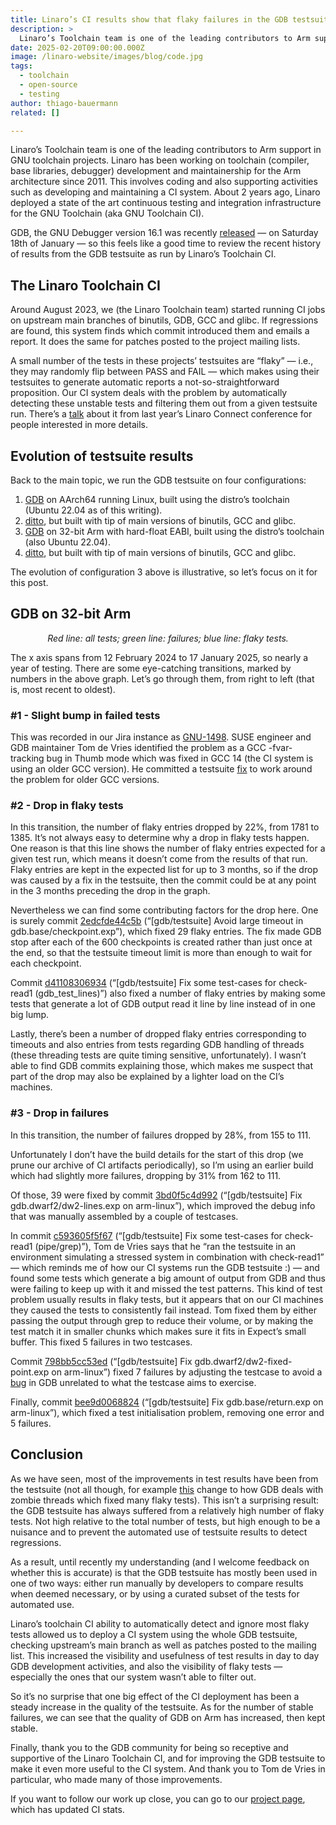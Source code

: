 ```yaml
---
title: Linaro’s CI results show that flaky failures in the GDB testsuite are finally fine
description: >
  Linaro’s Toolchain team is one of the leading contributors to Arm support in GNU toolchain projects. Linaro has been working on toolchain (compiler, base libraries, debugger) development and maintainership for the Arm architecture since 2011. This involves coding and also supporting activities such as developing and maintaining a CI system. About 2 years ago, Linaro deployed a state of the art continuous testing and integration infrastructure for the GNU Toolchain (aka GNU Toolchain CI).
date: 2025-02-20T09:00:00.000Z
image: /linaro-website/images/blog/code.jpg
tags:
  - toolchain
  - open-source
  - testing
author: thiago-bauermann
related: []

---
```


Linaro’s Toolchain team is one of the leading contributors to Arm support in GNU toolchain projects. Linaro has been working on toolchain (compiler, base libraries, debugger) development and maintainership for the Arm architecture since 2011. This involves coding and also supporting activities such as developing and maintaining a CI system. About 2 years ago, Linaro deployed a state of the art continuous testing and integration infrastructure for the GNU Toolchain (aka GNU Toolchain CI).

GDB, the GNU Debugger version 16.1 was recently [released](https://inbox.sourceware.org/gdb-announce/20250118103804.ACAB6803F4@takamaka.gnat.com/) — on Saturday 18th of January — so this feels like a good time to review the recent history of results from the GDB testsuite as run by Linaro’s Toolchain CI.

## The Linaro Toolchain CI

Around August 2023, we (the Linaro Toolchain team) started running CI jobs on upstream main branches of binutils, GDB, GCC and glibc. If regressions are found, this system finds which commit introduced them and emails a report. It does the same for patches posted to the project mailing lists.

A small number of the tests in these projects’ testsuites are “flaky” — i.e., they may randomly flip between PASS and FAIL — which makes using their testsuites to generate automatic reports a not-so-straightforward proposition. Our CI system deals with the problem by automatically detecting these unstable tests and filtering them out from a given testsuite run. There’s a [talk](https://www.youtube.com/watch?v=rlKhVgQjcHM) about it from last year’s Linaro Connect conference for people interested in more details.

## Evolution of testsuite results

Back to the main topic, we run the GDB testsuite on four configurations:

1. [GDB](http://llvm.validation.linaro.org:8082/db_default/v4/tcwg_gdb_check/graph?plot.298740116162343800.0=231404492126674122.298740116162343800.0&plot.464881508912157184.1=231404492126674122.464881508912157184.1&plot.223571625677554027.2=231404492126674122.223571625677554027.2) on AArch64 running Linux, built using the distro’s toolchain (Ubuntu 22.04 as of this writing).
2. [ditto](http://llvm.validation.linaro.org:8082/db_default/v4/tcwg_gnu_native_check_gdb/graph?plot.298740116162343800.0=231404492126674122.298740116162343800.0&plot.464881508912157184.1=231404492126674122.464881508912157184.1&plot.223571625677554027.2=231404492126674122.223571625677554027.2), but built with tip of main versions of binutils, GCC and glibc.
3. [GDB](http://llvm.validation.linaro.org:8082/db_default/v4/tcwg_gdb_check/graph?plot.298740116162343800.0=1000400360521891559.298740116162343800.0&plot.464881508912157184.1=1000400360521891559.464881508912157184.1&plot.223571625677554027.2=1000400360521891559.223571625677554027.2) on 32-bit Arm with hard-float EABI, built using the distro’s toolchain (also Ubuntu 22.04).
4. [ditto](http://llvm.validation.linaro.org:8082/db_default/v4/tcwg_gnu_native_check_gdb/graph?plot.298740116162343800.0=1000400360521891559.298740116162343800.0&plot.464881508912157184.1=1000400360521891559.464881508912157184.1&plot.223571625677554027.2=1000400360521891559.223571625677554027.2), but built with tip of main versions of binutils, GCC and glibc.

The evolution of configuration 3 above is illustrative, so let’s focus on it for this post.

## GDB on 32-bit Arm

<p align="center"><CloudinaryImg src="/linaro-website/images/blog/image1_pz1rom.png" alt="Red line: all tests; green line: failures; blue line: flaky tests." class="not-prose" /></p>
<p class="not-prose" style="text-align:center"><em>Red line: all tests; green line: failures; blue line: flaky tests.</em></p>

The x axis spans from 12 February 2024 to 17 January 2025, so nearly a year of testing.
There are some eye-catching transitions, marked by numbers in the above graph. Let’s go through them, from right to left (that is, most recent to oldest).

### #1 - Slight bump in failed tests

This was recorded in our Jira instance as [GNU-1498](https://linaro.atlassian.net/browse/GNU-1498). SUSE engineer and GDB maintainer Tom de Vries identified the problem as a GCC -fvar-tracking bug in Thumb mode which was fixed in GCC‌ 14 (the CI system is using an older GCC version). He committed a testsuite [fix](https://sourceware.org/git/?p=binutils-gdb.git;a=commitdiff;h=c99345db064e1bd645bc08db65174bae7ac20b0e) to work around the problem for older GCC versions.

### #2 - Drop in flaky tests

In this transition, the number of flaky entries dropped by 22%, from 1781 to 1385.
It’s not always easy to determine why a drop in flaky tests happen. One reason is that this line shows the number of flaky entries expected for a given test run, which means it doesn’t come from the results of that run. Flaky entries are kept in the expected list for up to 3 months, so if the drop was caused by a fix in the testsuite, then the commit could be at any point in the 3 months preceding the drop in the graph.

Nevertheless we can find some contributing factors for the drop here. One is surely commit [2edcfde44c5b](https://sourceware.org/git/?p=binutils-gdb.git;a=commitdiff;h=2edcfde44c5bf915af5fbe2f25ebafd7ba57fad3) (“[gdb/testsuite] Avoid large timeout in gdb.base/checkpoint.exp”), which fixed 29 flaky entries. The fix made GDB stop after each of the 600 checkpoints is created rather than just once at the end, so that the testsuite timeout limit is more than enough to wait for each checkpoint.

Commit [d41108306934](https://sourceware.org/git/?p=binutils-gdb.git;a=commitdiff;h=d4110830693458b6ec684b21e64ec6320a400f5b) (“[gdb/testsuite] Fix some test-cases for check-read1 (gdb​_test​_lines)”) also fixed a number of flaky entries by making some tests that generate a lot of GDB output read it line by line instead of in one big lump.

Lastly, there’s been a number of dropped flaky entries corresponding to timeouts and also entries from tests regarding GDB handling of threads (these threading tests are quite timing sensitive, unfortunately). I wasn’t able to find GDB commits explaining those, which makes me suspect that part of the drop may also be explained by a lighter load on the CI’s machines.

### #3 - Drop in failures

In this transition, the number of failures dropped by 28%, from 155 to 111.

Unfortunately I don’t have the build details for the start of this drop (we prune our archive of CI artifacts periodically), so I’m using an earlier build which had slightly more failures, dropping by 31% from 162 to 111.

Of those, 39 were fixed by commit [3bd0f5c4d992](https://sourceware.org/git/?p=binutils-gdb.git;a=commitdiff;h=3bd0f5c4d9924be476bdcf6a3d77d7b212d22523) (“[gdb/testsuite] Fix gdb.dwarf2/dw2-lines.exp on arm-linux”), which improved the debug info that was manually assembled by a couple of testcases.

In commit [c593605f5f67](https://sourceware.org/git/?p=binutils-gdb.git;a=commitdiff;h=c593605f5f674b8a3c6252f246205ae74e4eb939) (“[gdb/testsuite] Fix some test-cases for check-read1 (pipe/grep)”), Tom de Vries says that he “ran the testsuite in an environment simulating a stressed system in combination with check-read1” — which reminds me of how our CI systems run the GDB testsuite :) — and found some tests which generate a big amount of output from GDB and thus were failing to keep up with it and missed the test patterns. This kind of test problem usually results in flaky tests, but it appears that on our CI machines they caused the tests to consistently fail instead. Tom fixed them by either passing the output through grep to reduce their volume, or by making the test match it in smaller chunks which makes sure it fits in Expect’s small buffer. This fixed 5 failures in two testcases.

Commit [798bb5cc53ed](https://sourceware.org/git/?p=binutils-gdb.git;a=commitdiff;h=798bb5cc53edfa13673038b7d76ff09dadfaacb5) (“[gdb/testsuite] Fix gdb.dwarf2/dw2-fixed-point.exp on arm-linux”) fixed 7 failures by adjusting the testcase to avoid a [bug](https://sourceware.org/bugzilla/show_bug.cgi?id=31981) in GDB unrelated to what the testcase aims to exercise.

Finally, commit [bee9d0068824](https://sourceware.org/git/?p=binutils-gdb.git;a=commitdiff;h=bee9d0068824629a136afc02818a1495209186ae) (“[gdb/testsuite] Fix gdb.base/return.exp on arm-linux”), which fixed a test initialisation problem, removing one error and 5 failures.

## Conclusion

As we have seen, most of the improvements in test results have been from the testsuite (not all though, for example [this](https://sourceware.org/git/?p=binutils-gdb.git;a=commitdiff;h=c930a077225ec042287379d8e49b4d547f97d1ba) change to how GDB deals with zombie threads which fixed many flaky tests). This isn’t a surprising result: the GDB testsuite has always suffered from a relatively high number of flaky tests. Not high relative to the total number of tests, but high enough to be a nuisance and to prevent the automated use of testsuite results to detect regressions.

As a result, until recently my understanding (and I welcome feedback on whether this is accurate) is that the GDB testsuite has mostly been used in one of two ways: either run manually by developers to compare results when deemed necessary, or by using a curated subset of the tests for automated use.

Linaro’s toolchain CI ability to automatically detect and ignore most flaky tests allowed us to deploy a CI system using the whole GDB testsuite, checking upstream’s main branch as well as patches posted to the mailing list. This increased the visibility and usefulness of test results in day to day GDB development activities, and also the visibility of flaky tests — especially the ones that our system wasn’t able to filter out.

So it’s no surprise that one big effect of the CI deployment has been a steady increase in the quality of the testsuite. As for the number of stable failures, we can see that the quality of GDB on Arm has increased, then kept stable.

Finally, thank you to the GDB community for being so receptive and supportive of the Linaro Toolchain CI, and for improving the GDB testsuite to make it even more useful to the CI system. And thank you to Tom de Vries in particular, who made many of those improvements.

If you want to follow our work up close, you can go to our [project page](https://linaro.atlassian.net/wiki/spaces/GNU/overview#GNU-Testsuite-CI), which has updated CI stats.
